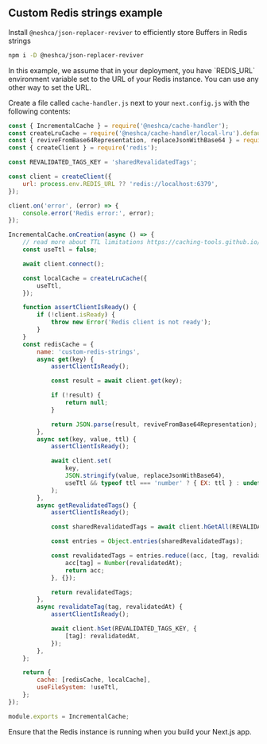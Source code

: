 
## Custom Redis strings example

Install `@neshca/json-replacer-reviver` to efficiently store Buffers in Redis strings

```sh npm2yarn copy
npm i -D @neshca/json-replacer-reviver
```

<Callout type="info">
    In this example, we assume that in your deployment, you have `REDIS_URL` environment variable set to the URL of your
    Redis instance. You can use any other way to set the URL.
</Callout>

Create a file called `cache-handler.js` next to your `next.config.js` with the following contents:

```js filename="cache-handler.js" copy
const { IncrementalCache } = require('@neshca/cache-handler');
const createLruCache = require('@neshca/cache-handler/local-lru').default;
const { reviveFromBase64Representation, replaceJsonWithBase64 } = require('@neshca/json-replacer-reviver');
const { createClient } = require('redis');

const REVALIDATED_TAGS_KEY = 'sharedRevalidatedTags';

const client = createClient({
    url: process.env.REDIS_URL ?? 'redis://localhost:6379',
});

client.on('error', (error) => {
    console.error('Redis error:', error);
});

IncrementalCache.onCreation(async () => {
    // read more about TTL limitations https://caching-tools.github.io/next-shared-cache/configuration/ttl
    const useTtl = false;

    await client.connect();

    const localCache = createLruCache({
        useTtl,
    });

    function assertClientIsReady() {
        if (!client.isReady) {
            throw new Error('Redis client is not ready');
        }
    }
    const redisCache = {
        name: 'custom-redis-strings',
        async get(key) {
            assertClientIsReady();

            const result = await client.get(key);

            if (!result) {
                return null;
            }

            return JSON.parse(result, reviveFromBase64Representation);
        },
        async set(key, value, ttl) {
            assertClientIsReady();

            await client.set(
                key,
                JSON.stringify(value, replaceJsonWithBase64),
                useTtl && typeof ttl === 'number' ? { EX: ttl } : undefined,
            );
        },
        async getRevalidatedTags() {
            assertClientIsReady();

            const sharedRevalidatedTags = await client.hGetAll(REVALIDATED_TAGS_KEY);

            const entries = Object.entries(sharedRevalidatedTags);

            const revalidatedTags = entries.reduce((acc, [tag, revalidatedAt]) => {
                acc[tag] = Number(revalidatedAt);
                return acc;
            }, {});

            return revalidatedTags;
        },
        async revalidateTag(tag, revalidatedAt) {
            assertClientIsReady();

            await client.hSet(REVALIDATED_TAGS_KEY, {
                [tag]: revalidatedAt,
            });
        },
    };

    return {
        cache: [redisCache, localCache],
        useFileSystem: !useTtl,
    };
});

module.exports = IncrementalCache;
```

<Callout type="info">Ensure that the Redis instance is running when you build your Next.js app.</Callout>
